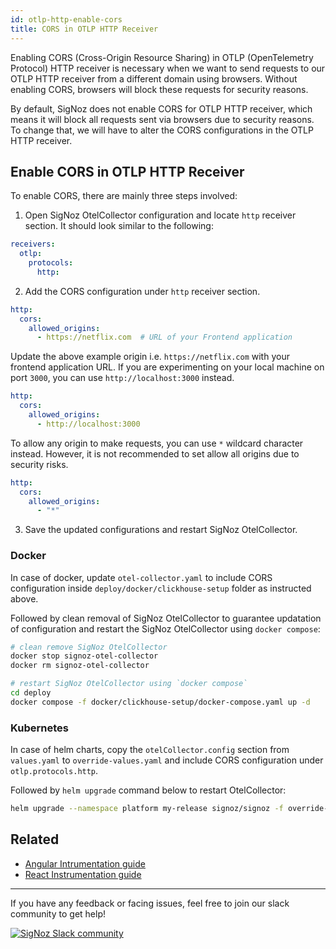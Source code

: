 ```yaml
---
id: otlp-http-enable-cors
title: CORS in OTLP HTTP Receiver
---
```


Enabling CORS (Cross-Origin Resource Sharing) in OTLP (OpenTelemetry Protocol)
HTTP receiver is necessary when we want to send requests to our OTLP HTTP receiver
from a different domain using browsers. Without enabling CORS, browsers will block
these requests for security reasons.

By default, SigNoz does not enable CORS for OTLP HTTP receiver, which means it will
block all requests sent via browsers due to security reasons. To change that, we will
have to alter the CORS configurations in the OTLP HTTP receiver.

## Enable CORS in OTLP HTTP Receiver

To enable CORS, there are mainly three steps involved:

1. Open SigNoz OtelCollector configuration and locate `http` receiver section.
  It should look similar to the following:
  ```yaml
  receivers:
    otlp:
      protocols:
        http:
  ```

2. Add the CORS configuration under `http` receiver section.
  ```yaml
  http:
    cors:
      allowed_origins:
        - https://netflix.com  # URL of your Frontend application
  ```
  Update the above example origin i.e. `https://netflix.com` with your frontend
  application URL. If you are experimenting on your local machine on port `3000`,
  you can use `http://localhost:3000` instead.

  ```yaml
  http:
    cors:
      allowed_origins:
        - http://localhost:3000 
  ```

  To allow any origin to make requests, you can use `*` wildcard character instead.
  However, it is not recommended to set allow all origins due to security risks.

  ```yaml
  http:
    cors:
      allowed_origins:
        - "*"
  ```

3. Save the updated configurations and restart SigNoz OtelCollector.

### Docker

In case of docker, update `otel-collector.yaml` to include CORS configuration
inside `deploy/docker/clickhouse-setup` folder as instructed above.

Followed by clean removal of SigNoz OtelCollector to guarantee updatation of
configuration and restart the SigNoz OtelCollector using `docker compose`:

```bash
# clean remove SigNoz OtelCollector
docker stop signoz-otel-collector
docker rm signoz-otel-collector

# restart SigNoz OtelCollector using `docker compose`
cd deploy
docker compose -f docker/clickhouse-setup/docker-compose.yaml up -d
```

### Kubernetes

In case of helm charts, copy the `otelCollector.config` section from `values.yaml`
to `override-values.yaml` and include CORS configuration under `otlp.protocols.http`.

Followed by `helm upgrade` command below to restart OtelCollector:

```bash
helm upgrade --namespace platform my-release signoz/signoz -f override-values.yaml
```

## Related

- [Angular Intrumentation guide][3]
- [React Instrumentation guide][4]

---

If you have any feedback or facing issues, feel free to join our slack community to get help!

[![SigNoz Slack community][1]][2]

[1]: /img/blog/common/join_slack_cta.webp
[2]: https://signoz.io/slack
[3]: https://signoz.io/docs/instrumentation/angular/
[4]: https://signoz.io/blog/opentelemetry-react/

